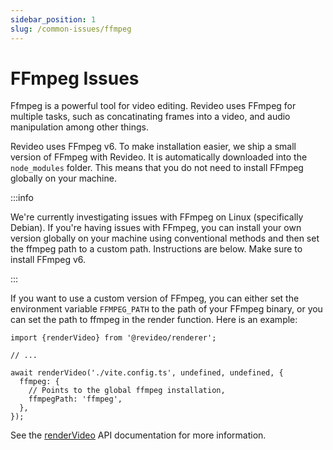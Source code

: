 ```yaml
---
sidebar_position: 1
slug: /common-issues/ffmpeg
---
```


# FFmpeg Issues

Ffmpeg is a powerful tool for video editing. Revideo uses FFmpeg for multiple
tasks, such as concatinating frames into a video, and audio manipulation among
other things.

Revideo uses FFmpeg v6. To make installation easier, we ship a small version of
FFmpeg with Revideo. It is automatically downloaded into the `node_modules`
folder. This means that you do not need to install FFmpeg globally on your
machine.

:::info

We're currently investigating issues with FFmpeg on Linux (specifically Debian).
If you're having issues with FFmpeg, you can install your own version globally
on your machine using conventional methods and then set the ffmpeg path to a
custom path. Instructions are below. Make sure to install FFmpeg v6.

:::

If you want to use a custom version of FFmpeg, you can either set the
environment variable `FFMPEG_PATH` to the path of your FFmpeg binary, or you can
set the path to ffmpeg in the render function. Here is an example:

```tsx
import {renderVideo} from '@revideo/renderer';

// ...

await renderVideo('./vite.config.ts', undefined, undefined, {
  ffmpeg: {
    // Points to the global ffmpeg installation,
    ffmpegPath: 'ffmpeg',
  },
});
```

See the [renderVideo](/renderer/renderVideo) API documentation for more
information.
